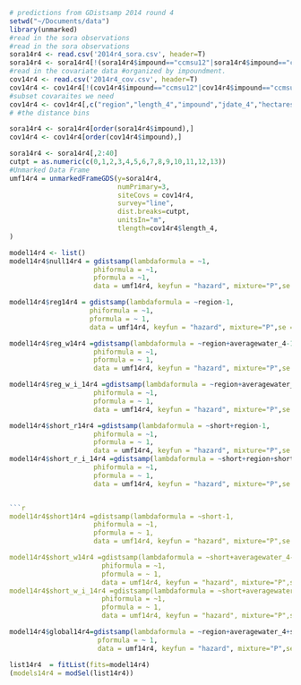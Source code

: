 ```r
# predictions from GDistsamp 2014 round 4
setwd("~/Documents/data")
library(unmarked)
#read in the sora observations
#read in the sora observations
sora14r4 <- read.csv('2014r4_sora.csv', header=T)
sora14r4 <- sora14r4[!(sora14r4$impound=="ccmsu12"|sora14r4$impound=="ccmsu2"|sora14r4$impound=="ccmsu1"|sora14r4$impound=="ts2a"|sora14r4$impound=="ts4a"|sora14r4$impound=="ts6a"|sora14r4$impound=="ts8a"|sora14r4$impound=="kt2"|sora14r4$impound=="kt5"|sora14r4$impound=="kt5"|sora14r4$impound=="kt6"|sora14r4$impound=="kt9"|sora14r4$impound=="pool2"|sora14r4$impound=="pool2w"|sora14r4$impound=="pool3w"|sora14r4$impound=="m10"|sora14r4$impound=="m11"|sora14r4$impound=="m13"),]
#read in the covariate data #organized by impoundment.
cov14r4 <- read.csv('2014r4_cov.csv', header=T)
cov14r4 <- cov14r4[!(cov14r4$impound=="ccmsu12"|cov14r4$impound=="ccmsu2"|cov14r4$impound=="ccmsu1"|cov14r4$impound=="ts2a"|cov14r4$impound=="ts4a"|cov14r4$impound=="ts6a"|cov14r4$impound=="ts8a"|cov14r4$impound=="kt2"|cov14r4$impound=="kt5"|cov14r4$impound=="kt5"|cov14r4$impound=="kt6"|cov14r4$impound=="kt9"|cov14r4$impound=="pool2"|cov14r4$impound=="pool2w"|cov14r4$impound=="pool3w"|cov14r4$impound=="m10"|cov14r4$impound=="m11"|cov14r4$impound=="m13"),]
#subset covaraites we need
cov14r4 <- cov14r4[,c("region","length_4","impound","jdate_4","hectares","area", "treat","pe","int","short","averagewater_4")]
# #the distance bins

sora14r4 <- sora14r4[order(sora14r4$impound),]
cov14r4 <- cov14r4[order(cov14r4$impound),]

sora14r4 <- sora14r4[,2:40]
cutpt = as.numeric(c(0,1,2,3,4,5,6,7,8,9,10,11,12,13)) 
#Unmarked Data Frame
umf14r4 = unmarkedFrameGDS(y=sora14r4, 
                           numPrimary=3,
                           siteCovs = cov14r4,
                           survey="line", 
                           dist.breaks=cutpt,  
                           unitsIn="m", 
                           tlength=cov14r4$length_4,
)

```
```r
model14r4 <- list()
model14r4$null14r4 = gdistsamp(lambdaformula = ~1, 
                     phiformula = ~1, 
                     pformula = ~1,
                     data = umf14r4, keyfun = "hazard", mixture="P",se = T, output="abund")

model14r4$reg14r4 = gdistsamp(lambdaformula = ~region-1, 
                    phiformula = ~1, 
                    pformula = ~ 1,
                    data = umf14r4, keyfun = "hazard", mixture="P",se = T, output="abund")
```
```r


model14r4$reg_w14r4 =gdistsamp(lambdaformula = ~region+averagewater_4-1, 
                     phiformula = ~1, 
                     pformula = ~ 1,
                     data = umf14r4, keyfun = "hazard", mixture="P",se = T, output="abund")

model14r4$reg_w_i_14r4 =gdistsamp(lambdaformula = ~region+averagewater_4+region*averagewater_4-1, 
                     phiformula = ~1, 
                     pformula = ~ 1,
                     data = umf14r4, keyfun = "hazard", mixture="P",se = T, output="abund")
```
```r
model14r4$short_r14r4 =gdistsamp(lambdaformula = ~short+region-1, 
                     phiformula = ~1, 
                     pformula = ~ 1,
                     data = umf14r4, keyfun = "hazard", mixture="P",se = T, output="abund")
model14r4$short_r_i_14r4 =gdistsamp(lambdaformula = ~short+region+short*region-1, 
                     phiformula = ~1, 
                     pformula = ~ 1,
                     data = umf14r4, keyfun = "hazard", mixture="P",se = T, output="abund")


```r
model14r4$short14r4 =gdistsamp(lambdaformula = ~short-1, 
                     phiformula = ~1, 
                     pformula = ~ 1,
                     data = umf14r4, keyfun = "hazard", mixture="P",se = T, output="abund")

model14r4$short_w14r4 =gdistsamp(lambdaformula = ~short+averagewater_4-1, 
                       phiformula = ~1, 
                       pformula = ~ 1,
                       data = umf14r4, keyfun = "hazard", mixture="P",se = T, output="abund")
model14r4$short_w_i_14r4 =gdistsamp(lambdaformula = ~short+averagewater_4+short*averagewater_4-1, 
                       phiformula = ~1, 
                       pformula = ~ 1,
                       data = umf14r4, keyfun = "hazard", mixture="P",se = T, output="abund")
```
```r
model14r4$global14r4=gdistsamp(lambdaformula = ~region+averagewater_4+short+region*averagewater_4+region*short-1, phiformula = ~1, 
                      pformula = ~ 1,
                      data = umf14r4, keyfun = "hazard", mixture="P",se = T, output="abund")

```
```r
list14r4  = fitList(fits=model14r4)
(models14r4 = modSel(list14r4))

```